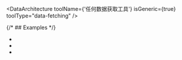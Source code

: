 
<DataArchitecture
  toolName={'任何数据获取工具'}
  isGeneric={true}
  toolType="data-fetching"
/>

{/* ## Examples */}

- <Link href="/apollo-graphql" />
- <Link href="/urql" />
- <Link href="/vue-query" />
